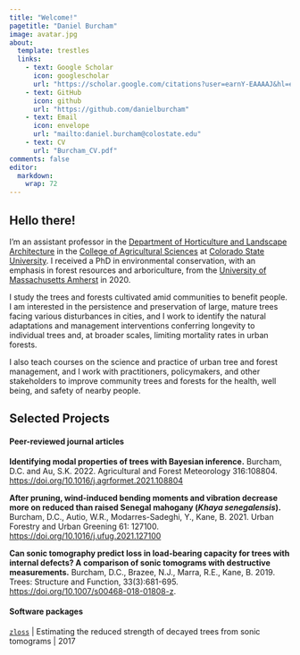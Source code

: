 ```yaml
---
title: "Welcome!"
pagetitle: "Daniel Burcham"
image: avatar.jpg
about:
  template: trestles
  links:
    - text: Google Scholar
      icon: googlescholar
      url: "https://scholar.google.com/citations?user=earnY-EAAAAJ&hl=en"
    - text: GitHub
      icon: github
      url: "https://github.com/danielburcham"
    - text: Email
      icon: envelope
      url: "mailto:daniel.burcham@colostate.edu"
    - text: CV
      url: "Burcham_CV.pdf"
comments: false
editor: 
  markdown: 
    wrap: 72
---
```


::: column-page
## Hello there!

I'm an assistant professor in the [Department of Horticulture and Landscape Architecture](https://agsci.colostate.edu/department/horticulture-and-landscape-architecture/) in the [College of Agricultural Sciences](https://agsci.colostate.edu) at [Colorado State University](https://www.colostate.edu). I received a PhD in environmental conservation, with an emphasis in forest resources and arboriculture, from the [University of Massachusetts Amherst](https://www.umass.edu) in 2020.

I study the trees and forests cultivated amid communities to benefit people. I am interested in the persistence and preservation of large, mature trees facing various disturbances in cities, and I work to identify the natural adaptations and management interventions conferring longevity to individual trees and, at broader scales, limiting mortality rates in urban forests.

I also teach courses on the science and practice of urban tree and forest management, and I work with practitioners, policymakers, and other stakeholders to improve community trees and forests for the health, well being, and safety of nearby people.

<p>

</p>

## Selected Projects

#### Peer-reviewed journal articles

**Identifying modal properties of trees with Bayesian inference.** Burcham, D.C. and Au, S.K. 2022. Agricultural and Forest Meteorology 316:108804. <https://doi.org/10.1016/j.agrformet.2021.108804>

**After pruning, wind-induced bending moments and vibration decrease more on reduced than raised Senegal mahogany (*Khaya senegalensis*).** Burcham, D.C., Autio, W.R., Modarres-Sadeghi, Y., Kane, B. 2021. Urban Forestry and Urban Greening 61: 127100. <https://doi.org/10.1016/j.ufug.2021.127100>

**Can sonic tomography predict loss in load-bearing capacity for trees with internal defects? A comparison of sonic tomograms with destructive measurements.** Burcham, D.C., Brazee, N.J., Marra, R.E., Kane, B. 2019. Trees: Structure and Function, 33(3):681-695. <https://doi.org/10.1007/s00468-018-01808-z>.

#### Software packages

[`zloss`](https://github.com/danielburcham/zloss) \| Estimating the reduced strength of decayed trees from sonic tomograms \| 2017\
:::
